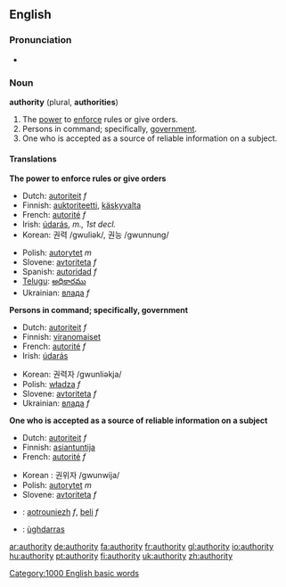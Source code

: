 ==English==

{{rank|terrible|Tom|author|859|authority|pleasant|forget|break}}

===Pronunciation===
*{{audio|en-us-authority.ogg|Audio (US)}}

===Noun===
'''authority''' (plural, '''authorities''')

# The [[power]] to [[enforce]] rules or give orders.
# Persons in command; specifically, [[government]].
# One who is accepted as a source of reliable information on a subject.

====Translations====
'''The power to enforce rules or give orders'''
{{top}}
*Dutch: [[autoriteit]] ''f''
*Finnish: [[auktoriteetti]], [[käskyvalta]]
*French: [[autorité]] ''f''
*Irish: [[údarás]], ''m., 1st decl.''
*Korean: 권력 /gwuliək/, 권능 /gwunnung/
{{mid}}
*Polish: [[autorytet]] ''m''
*Slovene: [[avtoriteta]] ''f''
*Spanish: [[autoridad]] ''f''
*[[Telugu]]: [[అధికారము]]
*Ukrainian: [[влада]] ''f''
{{bottom}}

'''Persons in command; specifically, government'''
{{top}}
*Dutch: [[autoriteit]] ''f''
*Finnish: [[viranomaiset]]
*French: [[autorité]] ''f''
*Irish: [[údarás]]
{{mid}}
*Korean: 권력자 /gwunliəkja/
*Polish: [[władza]] ''f''
*Slovene: [[avtoriteta]] ''f''
*Ukrainian: [[влада]] ''f''
{{bottom}}

'''One who is accepted as a source of reliable information on a subject'''
{{top}}
*Dutch: [[autoriteit]] ''f''
*Finnish: [[asiantuntija]]
*French: [[autorité]] ''f''
{{mid}}
*Korean : 권위자 /gwunwija/
*Polish: [[autorytet]] ''m''
*Slovene: [[avtoriteta]] ''f''
{{bottom}}

{{checktrans}}
*{{ttbc|Breton}}: [[aotrouniezh]] ''f'', [[beli]] ''f''
*{{ttbc|Scottish Gaelic}}: [[ùghdarras]]

[[Category:1000 English basic words]]

[[ar:authority]]
[[de:authority]]
[[fa:authority]]
[[fr:authority]]
[[gl:authority]]
[[io:authority]]
[[hu:authority]]
[[pt:authority]]
[[fi:authority]]
[[uk:authority]]
[[zh:authority]]